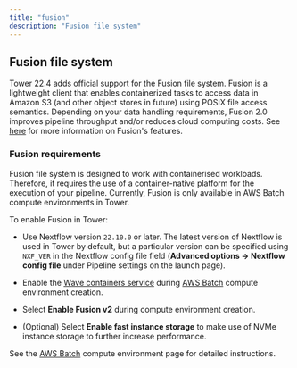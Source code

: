 ```yaml
---
title: "fusion"
description: "Fusion file system"
---
```


## Fusion file system

Tower 22.4 adds official support for the Fusion file system. Fusion is a lightweight client that enables containerized tasks to access data in Amazon S3 (and other object stores in future) using POSIX file access semantics. Depending on your data handling requirements, Fusion 2.0 improves pipeline throughput and/or reduces cloud computing costs. See [here](https://seqera.io/fusion/) for more information on Fusion's features.

### Fusion requirements

Fusion file system is designed to work with containerised workloads. Therefore, it requires the use of a container-native platform for the execution of your pipeline. Currently, Fusion is only available in AWS Batch compute environments in Tower.

To enable Fusion in Tower:

- Use Nextflow version `22.10.0` or later. The latest version of Nextflow is used in Tower by default, but a particular version can be specified using `NXF_VER` in the Nextflow config file field (**Advanced options -> Nextflow config file** under Pipeline settings on the launch page).

- Enable the [Wave containers service](https://www.nextflow.io/docs/latest/wave.html#wave-page) during [AWS Batch](../../compute-envs/aws-batch.mdx) compute environment creation.

- Select **Enable Fusion v2** during compute environment creation.

- (Optional) Select **Enable fast instance storage** to make use of NVMe instance storage to further increase performance.

See the [AWS Batch](../../compute-envs/aws-batch.mdx) compute environment page for detailed instructions.
